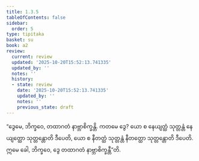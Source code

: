 ```yaml
---
title: 1.3.5
tableOfContents: false
sidebar:
  order: 5
type: tipitaka
basket: su
book: a2
review:
  current: review
  updated: '2025-10-20T15:52:13.741335'
  updated_by: ''
  notes: ''
  history:
  - state: review
    date: '2025-10-20T15:52:13.741335'
    updated_by: ''
    notes: ''
    previous_state: draft
---
```



<DynamicBreadcrumb />


<ReviewStatus review={frontmatter.review} showDetails={true} />

<HypothesisAnnotation frontmatter={frontmatter} />

<Division number="26" book="a2" e="ch" v="15" p="61">

<Paragraph number="60" book="a2">
“ဒွေမေ, ဘိက္ခဝေ, တထာဂတံ နာဗ္ဘာစိက္ခန္တိ. ကတမေ ဒွေ? ယော စ နေယျတ္ထံ သုတ္တန္တံ နေယျတ္ထော သုတ္တန္တောတိ ဒီပေတိ, ယော စ နီတတ္ထံ သုတ္တန္တံ နီတတ္ထော သုတ္တန္တောတိ ဒီပေတိ. ဣမေ ခေါ, ဘိက္ခဝေ, ဒွေ တထာဂတံ နာဗ္ဘာစိက္ခန္တီ”တိ.
</Paragraph>
</Division>